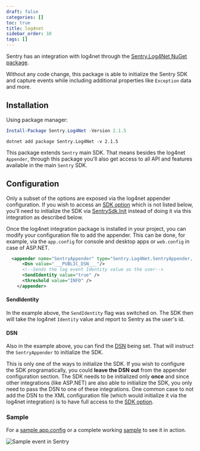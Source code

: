 ```yaml
---
draft: false
categories: []
toc: true
title: log4net
sidebar_order: 10
tags: []
---
```


Sentry has an integration with log4net through the [Sentry.Log4Net NuGet package](https://www.nuget.org/packages/Sentry.Log4Net).

Without any code change, this package is able to initialize the Sentry SDK and capture events while including additional properties like `Exception` data and more.

## Installation

Using package manager:

```powershell {tabTitle:Package Manager}
Install-Package Sentry.Log4Net -Version 2.1.5
```

```shell {tabTitle:.Net Core CLI}
dotnet add package Sentry.Log4Net -v 2.1.5
```

This package extends `Sentry` main SDK. That means besides the log4net `Appender`, through this package you'll also get access to all API and features available in the main `Sentry` SDK.

## Configuration

<Alert level="info" title="Configuration via XML"><markdown>

Only a subset of the options are exposed via the log4net appender configuration. If you wish to access an [SDK option](https://docs.sentry.io/error-reporting/configuration/?platform=csharp) which is not listed below, you'll need to initialize the SDK via [SentrySdk.Init](https://docs.sentry.io/error-reporting/quickstart/?platform=csharp#configure-the-sdk) instead of doing it via this integration as described below.

</markdown></Alert>

Once the log4net integration package is installed in your project, you can modify your configuration file to add the appender.
This can be done, for example, via the `app.config` for console and desktop apps or `web.config` in case of ASP.NET.

```xml
  <appender name="SentryAppender" type="Sentry.Log4Net.SentryAppender, Sentry.Log4Net">
      <Dsn value="___PUBLIC_DSN___"/>
      <!--Sends the log event Identity value as the user-->
      <SendIdentity value="true" />
      <threshold value="INFO" />
    </appender>
```

#### SendIdentity

In the example above, the `SendIdentity` flag was switched on. The SDK then will take the log4net `Identity` value and report to Sentry as the user's id.

#### DSN

Also in the example above, you can find the [DSN](https://docs.sentry.io/quickstart/#configure-the-dsn) being set. That will instruct the `SentryAppender` to initialize the SDK.

This is only one of the ways to initialize the SDK. If you wish to configure the SDK programatically, you could **leave the DSN out** from the appender configuration section. The SDK needs to be initialized only **once** and since other integrations (like ASP.NET) are also able to initialize the SDK, you only need to pass the DSN to one of these integrations.
One common case to not add the DSN to the XML configuration file (which would initialize it via the log4net integration) is to have full access to the [SDK option](https://docs.sentry.io/error-reporting/configuration/?platform=csharp).

### Sample

For a [sample app.config](https://github.com/getsentry/sentry-dotnet/blob/main/samples/Sentry.Samples.Log4Net/app.config) or a complete working [sample](https://github.com/getsentry/sentry-dotnet/tree/main/samples/Sentry.Samples.Log4Net) to see it in action.

![Sample event in Sentry](log4net-sample.gif)
